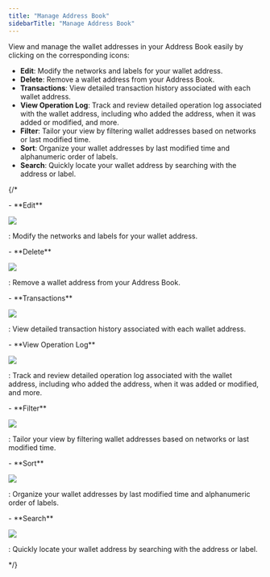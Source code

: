 ```yaml
---
title: "Manage Address Book"
sidebarTitle: "Manage Address Book"
---
```


View and manage the wallet addresses in your Address Book easily by clicking on the corresponding icons:

- **Edit**: Modify the networks and labels for your wallet address.
- **Delete**: Remove a wallet address from your Address Book.
- **Transactions**: View detailed transaction history associated with each wallet address.
- **View Operation Log**: Track and review detailed operation log associated with the wallet address, including who added the address, when it was added or modified, and more.
- **Filter**: Tailor your view by filtering wallet addresses based on networks or last modified time.
- **Sort**: Organize your wallet addresses by last modified time and alphanumeric order of labels.
- **Search**: Quickly locate your wallet address by searching with the address or label.


{/*
<br />

<div class="container">
    <p class="text">- **Edit**</p>
    <img src="/cn/images/address-book/edit.png" class="icon"> </img>
    <p class="text">: Modify the networks and labels for your wallet address.</p>
</div>

<div class="container">
    <p class="text">- **Delete**</p>
    <img src="/cn/images/address-book/delete.png" class="icon"> </img>
    <p class="text">: Remove a wallet address from your Address Book.</p>
</div>

<div class="container">
    <p class="text">- **Transactions**</p>
    <img src="/cn/images/address-book/transaction.png" class="icon"> </img>
    <p class="text">: View detailed transaction history associated with each wallet address.</p>
</div>

<div class="container">
    <p class="text">- **View Operation Log**</p>
    <img src="/cn/images/address-book/operation-log.png" class="icon"> </img>
    <p class="text">: Track and review detailed operation log associated with the wallet address, including who added the address, when it was added or modified, and more.</p>
</div>

<div class="container">
    <p class="text">- **Filter**</p>
    <img src="/cn/images/address-book/filter.png" class="icon"> </img>
    <p class="text">: Tailor your view by filtering wallet addresses based on networks or last modified time.</p>
</div>

<div class="container">
    <p class="text">- **Sort**</p>
    <img src="/cn/images/address-book/sort.png" class="icon"> </img>
    <p class="text">: Organize your wallet addresses by last modified time and alphanumeric order of labels.</p>
</div>

<div class="container">
    <p class="text">- **Search**</p>
    <img src="/cn/images/address-book/search.png" class="icon"> </img>
    <p class="text">: Quickly locate your wallet address by searching with the address or label.</p>
</div>
*/}
